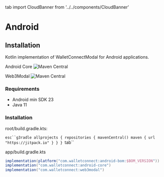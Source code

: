 tab import CloudBanner from '../../components/CloudBanner'

# Android

## Installation

Kotlin implementation of WalletConnectModal for Android applications.

Android Core ![Maven Central](https://img.shields.io/maven-central/v/com.walletconnect/android-core)

Web3Modal ![Maven Central](https://img.shields.io/maven-central/v/com.walletconnect/web3modal)

### Requirements

- Android min SDK 23
- Java 11

### Installation

root/build.gradle.kts:

`esc``g3radle
allprojects {
   repositories {
      mavenCentral()
      maven { url "https://jitpack.io" }
   }
}
`tab``

app/build.gradle.kts

```gradle
implementation(platform("com.walletconnect:android-bom:$BOM_VERSION"))
implementation("com.walletconnect:android-core")
implementation("com.walletconnect:web3modal")
```
